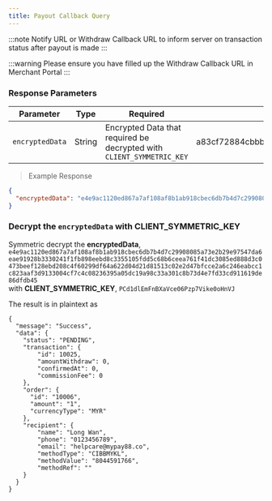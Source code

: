 ```yaml
---
title: Payout Callback Query
---
```



:::note
Notify URL or Withdraw Callback URL to inform server on transaction status after payout is made
:::

:::warning
Please ensure you have filled up the Withdraw Callback URL in Merchant Portal
:::

### Response Parameters

| Parameter   | Type   | Required | Example              |
| ----------- | ------ | -------- | -------------------- |
| `encryptedData` | String | Encrypted Data that required be decrypted with `CLIENT_SYMMETRIC_KEY` | a83cf72884cbbb....3ddf0744646e0cf0b482 |

> Example Response

```json
{
  "encryptedData": "e4e9ac1120ed867a7af108af8b1ab918cbec6db7b4d7c29908085a73e2b29e97547da6eae91928b3330241f1fb898eebd8c3355105fdd5c68b6ceea761f41dc3085ed888d3c0473beef128ebd208c4f60299df64a622d04d21d81513c02e2d47bfcce2a6c246eabcc1c823aaf3d9133004cf7c4c08236395a05dc19a98c33a301c8b73d4e7fd33cd911619de86dfdb45",
}
```

### Decrypt the `encryptedData` with CLIENT_SYMMETRIC_KEY

Symmetric decrypt the **encryptedData**,  `e4e9ac1120ed867a7af108af8b1ab918cbec6db7b4d7c29908085a73e2b29e97547da6eae91928b3330241f1fb898eebd8c3355105fdd5c68b6ceea761f41dc3085ed888d3c0473beef128ebd208c4f60299df64a622d04d21d81513c02e2d47bfcce2a6c246eabcc1c823aaf3d9133004cf7c4c08236395a05dc19a98c33a301c8b73d4e7fd33cd911619de86dfdb45`  
with **CLIENT_SYMMETRIC_KEY**, `PCd1dlEmFnBXaVce06Pzp7Vike0oHnVJ`

The result is in plaintext as

```
{
  "message": "Success",
  "data": {
    "status": "PENDING",
    "transaction": {
        "id": 10025,
        "amountWithdraw": 0,
        "confirmedAt": 0,
        "commissionFee": 0
    },
    "order": {
      "id": "10006",
      "amount": "1",
      "currencyType": "MYR"
    },
    "recipient": {
        "name": "Long Wan",
        "phone": "0123456789",
        "email": "helpcare@mypay88.co",
        "methodType": "CIBBMYKL",
        "methodValue": "8044591766",
        "methodRef": ""      
    }
  }
}
```
